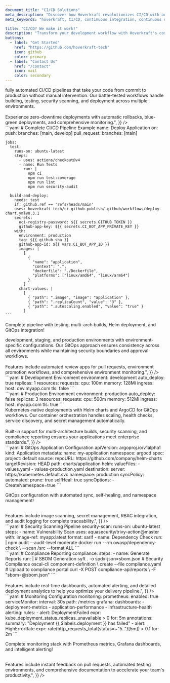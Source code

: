 ```yaml
---
document_title: "CI/CD Solutions"
meta_description: "Discover how Hoverkraft revolutionizes CI/CD with automated pipelines, seamless deployments, and cloud-native DevOps practices that accelerate your development lifecycle."
meta_keywords: "hoverkraft, CI/CD, continuous integration, continuous deployment, devops, automation, pipelines, kubernetes, docker, gitops"

title: "CI/CD? We make it work!"
description: "Transform your development workflow with Hoverkraft's comprehensive CI/CD solutions. From automated testing to production deployments, we handle the complexity so you can focus on building great features."
buttons:
  - label: "Get Started"
    href: "https://github.com/hoverkraft-tech"
    icon: github
    color: primary
  - label: "Contact Us"
    href: "/contact"
    icon: mail
    color: secondary
---
```


<Section
  section={{
    title: "End-to-End Automation",
    content:
      "Hoverkraft delivers <span class='text-accent font-bold'>fully automated CI/CD pipelines</span> that take your code from commit to production without manual intervention. Our battle-tested workflows handle building, testing, security scanning, and deployment across multiple environments. <br/><br/> Experience <span class='text-[#38bdf8] font-bold'>zero-downtime deployments</span> with automatic rollbacks, blue-green deployments, and comprehensive monitoring.",
  }}
/>

<div class="row mb-10 lg:mb-20">
  <div class="col-12 text-sm">
    ```yaml
    # Complete CI/CD Pipeline Example
    name: Deploy Application
    on:
      push:
        branches: [main, develop]
      pull_request:
        branches: [main]

    jobs:
      test:
        runs-on: ubuntu-latest
        steps:
          - uses: actions/checkout@v4
          - name: Run Tests
            run: |
              npm ci
              npm run test:coverage
              npm run lint
              npm run security-audit

      build-and-deploy:
        needs: test
        if: github.ref == 'refs/heads/main'
        uses: hoverkraft-tech/ci-github-publish/.github/workflows/deploy-chart.yml@0.3.1
        secrets:
          oci-registry-password: ${{ secrets.GITHUB_TOKEN }}
          github-app-key: ${{ secrets.CI_BOT_APP_PRIVATE_KEY }}
        with:
          environment: production
          tag: ${{ github.sha }}
          github-app-id: ${{ vars.CI_BOT_APP_ID }}
          images: |
            [
              {
                "name": "application",
                "context": ".",
                "dockerfile": "./Dockerfile",
                "platforms": ["linux/amd64", "linux/arm64"]
              }
            ]
          chart-values: |
            [
              { "path": ".image", "image": "application" },
              { "path": ".replicaCount", "value": "3" },
              { "path": ".autoscaling.enabled", "value": "true" }
            ]
    ```

  </div>
  <p class="text-[0.5rem] text-text">Complete pipeline with testing, multi-arch builds, Helm deployment, and GitOps integration!</p>
</div>

<Section
  section={{
    title: "Multi-Environment Management",
    content:
      "Deploy to <span class='text-accent font-bold'>development, staging, and production</span> environments with environment-specific configurations. Our GitOps approach ensures consistency across all environments while maintaining security boundaries and approval workflows. <br/><br/> Features include automated review apps for pull requests, environment promotion workflows, and comprehensive environment monitoring.",
  }}
/>

<div class="row mb-10 lg:mb-20">
  <div class="col-12 md:col-6 text-sm py-2">
    ```yaml # Development Environment environment: development auto_deploy: true
    replicas: 1 resources: requests: cpu: 100m memory: 128Mi ingress: host:
    dev.myapp.com tls: false ```
  </div>
  <div class="col-12 md:col-6 text-sm py-2">
    ```yaml # Production Environment environment: production auto_deploy: false
    replicas: 3 resources: requests: cpu: 500m memory: 512Mi ingress: host:
    myapp.com tls: true ```
  </div>
</div>

<Section
  section={{
    title: "Container Orchestration & GitOps",
    content:
      "Leverage <span class='text-accent font-bold'>Kubernetes-native deployments</span> with Helm charts and ArgoCD for GitOps workflows. Our container orchestration handles scaling, health checks, service discovery, and secret management automatically. <br/><br/> Built-in support for <span class='text-[#38bdf8] font-bold'>multi-architecture builds</span>, security scanning, and compliance reporting ensures your applications meet enterprise standards.",
  }}
/>

<div class="row mb-10 lg:mb-20">
  <div class="col-12 text-sm">
    ```yaml # GitOps Application Configuration apiVersion: argoproj.io/v1alpha1
    kind: Application metadata: name: my-application namespace: argocd spec:
    project: default source: repoURL: https://github.com/company/helm-charts
    targetRevision: HEAD path: charts/application helm: valueFiles: -
    values.yaml - values-production.yaml destination: server:
    https://kubernetes.default.svc namespace: production syncPolicy: automated:
    prune: true selfHeal: true syncOptions: - CreateNamespace=true ```
  </div>
  <p class="text-[0.5rem] text-text">
    GitOps configuration with automated sync, self-healing, and namespace
    management!
  </p>
</div>

<Section
  section={{
    title: "Security & Compliance First",
    content:
      "Security is built into every step of our CI/CD process. Automated vulnerability scanning, dependency checks, and compliance reporting ensure your applications meet the highest security standards. <br/><br/> Features include <span class='text-accent font-bold'>image scanning</span>, secret management, RBAC integration, and audit logging for complete traceability.",
  }}
/>

<div class="row mb-10 lg:mb-20">
  <div class="col-12 md:col-6 text-sm py-2">
    ```yaml # Security Scanning Pipeline security-scan: runs-on: ubuntu-latest
    steps: - name: Vulnerability Scan uses: aquasecurity/trivy-action@master
    with: image-ref: myapp:latest format: sarif - name: Dependency Check run: |
    npm audit --audit-level moderate docker run --rm owasp/dependency-check \
    --scan /src --format ALL ```
  </div>
  <div class="col-12 md:col-6 text-sm py-2">
    ```yaml # Compliance Reporting compliance: steps: - name: Generate Reports
    run: | # SBOM Generation syft . -o spdx-json=sbom.json # Security Compliance
    oscal-cli component-definition \ create --file compliance.yaml # Upload to
    compliance portal curl -X POST compliance-api/reports \ -F "sbom=@sbom.json"
    ```
  </div>
</div>

<Section
  section={{
    title: "Monitoring & Observability",
    content:
      "Comprehensive monitoring and observability built into every deployment. Track application performance, deployment success rates, and system health with integrated metrics, logging, and alerting. <br/><br/> Features include <span class='text-[#38bdf8] font-bold'>real-time dashboards</span>, automated alerting, and detailed deployment analytics to help you optimize your delivery pipeline.",
  }}
/>

<div class="row mb-10 lg:mb-20">
  <div class="col-12 text-sm">
    ```yaml
    # Monitoring Configuration
    monitoring:
      prometheus:
        enabled: true
        serviceMonitor:
          interval: 30s
          path: /metrics
      grafana:
        dashboards:
          - deployment-metrics
          - application-performance
          - infrastructure-health
      alerting:
        rules:
          - alert: DeploymentFailed
            expr: kube_deployment_status_replicas_unavailable > 0
            for: 5m
            annotations:
              summary: "Deployment {{ $labels.deployment }} has failed"
          - alert: HighErrorRate
            expr: rate(http_requests_total{status=~"5.."}[5m]) > 0.1
            for: 2m
    ```
  </div>
  <p class="text-[0.5rem] text-text">Complete monitoring stack with Prometheus metrics, Grafana dashboards, and intelligent alerting!</p>
</div>

<Section
  section={{
    title: "Developer Experience Excellence",
    content:
      "Streamlined developer workflows with fast feedback loops, easy debugging, and self-service capabilities. Our CI/CD platform provides developers with the tools they need to ship code confidently and efficiently. <br/><br/> Features include <span class='text-accent font-bold'>instant feedback</span> on pull requests, automated testing environments, and comprehensive documentation to accelerate your team's productivity.",
  }}
/>
